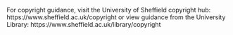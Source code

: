 <!-- Who do researchers talk to for copyright and IP help? Got a website? -->
For copyright guidance, visit the University of Sheffield copyright hub: https://www.sheffield.ac.uk/copyright or view guidance from the University Library: https://www.sheffield.ac.uk/library/copyright
